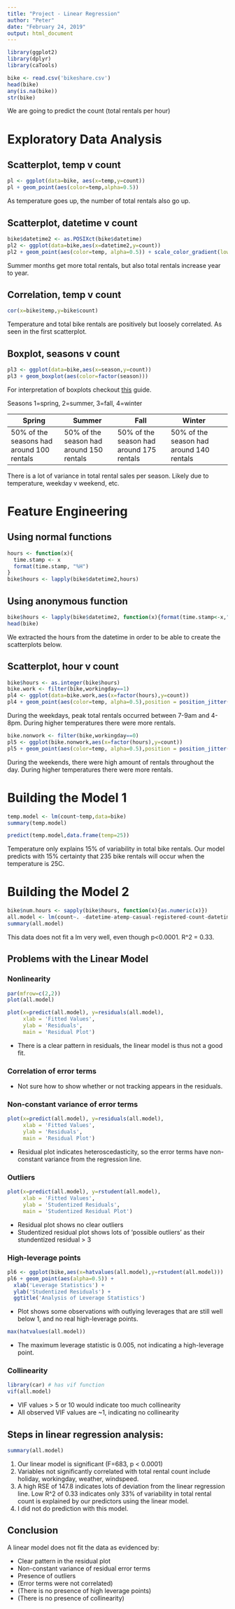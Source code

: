 ---
title: "Project - Linear Regression"
author: "Peter"
date: "February 24, 2019"
output: html_document
---

```{r}
library(ggplot2)
library(dplyr)
library(caTools)

bike <- read.csv('bikeshare.csv')
head(bike)
any(is.na(bike))
str(bike)
```

We are going to predict the count (total rentals per hour)

# Exploratory Data Analysis

## Scatterplot, temp v count

```{r}
pl <- ggplot(data=bike, aes(x=temp,y=count))
pl + geom_point(aes(color=temp,alpha=0.5))
```

As temperature goes up, the number of total rentals also go up.

## Scatterplot, datetime v count

```{r}
bike$datetime2 <- as.POSIXct(bike$datetime)
pl2 <- ggplot(data=bike,aes(x=datetime2,y=count))
pl2 + geom_point(aes(color=temp, alpha=0.5)) + scale_color_gradient(low='green',high='red')
```

Summer months get more total rentals, but also total rentals increase year to year.

## Correlation, temp v count

```{r}
cor(x=bike$temp,y=bike$count)
```

Temperature and total bike rentals are positively but loosely correlated. As seen in the first scatterplot.

## Boxplot, seasons v count

```{r}
pl3 <- ggplot(data=bike,aes(x=season,y=count))
pl3 + geom_boxplot(aes(color=factor(season)))
```

For interpretation of boxplots checkout [this](https://www.mathbootcamps.com/how-to-read-a-boxplot/) guide.

Seasons 1=spring, 2=summer, 3=fall, 4=winter

| Spring                                    | Summer                                    | Fall                                     | Winter                                    |   |
|-------------------------------------------|-------------------------------------------|------------------------------------------|-------------------------------------------|---|
| 50% of the seasons had around 100 rentals |  50% of the season had around 150 rentals | 50% of the season had around 175 rentals |  50% of the season had around 140 rentals |   |

There is a lot of variance in total rental sales per season. Likely due to temperature, weekday v weekend, etc.

# Feature Engineering

## Using normal functions

```{r}
hours <- function(x){
  time.stamp <- x
  format(time.stamp, "%H")
}
bike$hours <- lapply(bike$datetime2,hours)
```

## Using anonymous function

```{r}
bike$hours <- lapply(bike$datetime2, function(x){format(time.stamp<-x,"%H")})
head(bike)
```

We extracted the hours from the datetime in order to be able to create the scatterplots below.

## Scatterplot, hour v count

```{r}
bike$hours <- as.integer(bike$hours)
bike.work <- filter(bike,workingday==1)
pl4 <- ggplot(data=bike.work,aes(x=factor(hours),y=count))
pl4 + geom_point(aes(color=temp, alpha=0.5),position = position_jitter(w=1,h=0)) + scale_color_gradientn(colors=c('blue','green','yellow','red'))
```

During the weekdays, peak total rentals occurred between 7-9am and 4-8pm. During higher temperatures there were more rentals.

```{r}
bike.nonwork <- filter(bike,workingday==0)
pl5 <- ggplot(bike.nonwork,aes(x=factor(hours),y=count))
pl5 + geom_point(aes(color=temp, alpha=0.5),position = position_jitter(w=1,h=0)) + scale_color_gradientn(colors=c('blue','green','yellow','red'))
```

During the weekends, there were high amount of rentals throughout the day. During higher temperatures there were more rentals.

# Building the Model 1

```{r}
temp.model <- lm(count~temp,data=bike)
summary(temp.model)

predict(temp.model,data.frame(temp=25))
```
Temperature only explains 15% of variability in total bike rentals. Our model predicts with 15% certainty that 235 bike rentals will occur when the temperature is 25C.

# Building the Model 2

```{r}
bike$num.hours <- sapply(bike$hours, function(x){as.numeric(x)})
all.model <- lm(count~. -datetime-atemp-casual-registered-count-datetime2-hours,data=bike)
summary(all.model)
```
This data does not fit a lm very well, even though p<0.0001. R^2 = 0.33.

## Problems with the Linear Model

### Nonlinearity

```{r}
par(mfrow=c(2,2))
plot(all.model)
```

```{r}
plot(x=predict(all.model), y=residuals(all.model),
     xlab = 'Fitted Values',
     ylab = 'Residuals',
     main = 'Residual Plot')
```

* There is a clear pattern in residuals, the linear model is thus not a good fit.

### Correlation of error terms

* Not sure how to show whether or not tracking appears in the residuals.

### Non-constant variance of error terms

```{r}
plot(x=predict(all.model), y=residuals(all.model),
     xlab = 'Fitted Values',
     ylab = 'Residuals',
     main = 'Residual Plot')
```

* Residual plot indicates heteroscedasticity, so the error terms have non-constant variance from the regression line.

### Outliers

```{r}
plot(x=predict(all.model), y=rstudent(all.model),
     xlab = 'Fitted Values',
     ylab = 'Studentized Residuals',
     main = 'Studentized Residual Plot')
```

* Residual plot shows no clear outliers
* Studentized residual plot shows lots of 'possible outliers' as their stundentized residual > 3

### High-leverage points

```{r}
pl6 <- ggplot(bike,aes(x=hatvalues(all.model),y=rstudent(all.model)))
pl6 + geom_point(aes(alpha=0.5)) + 
  xlab('Leverage Statistics') + 
  ylab('Studentized Residuals') +
  ggtitle('Analysis of Leverage Statistics')
```

* Plot shows some observations with outlying leverages that are still well below 1, and no real high-leverage points. 

```{r}
max(hatvalues(all.model))
```

* The maximum leverage statistic is 0.005, not indicating a high-leverage point.

### Collinearity

```{r}
library(car) # has vif function
vif(all.model)
```

* VIF values > 5 or 10 would indicate too much collinearity
* All observed VIF values are ~1, indicating no collinearity

## Steps in linear regression analysis:

```{r}
summary(all.model)
```

1. Our linear model is significant (F=683, p < 0.0001)
2. Variables not significantly correlated with total rental count include holiday, workingday, weather, windspeed.
3. A high RSE of 147.8 indicates lots of deviation from the linear regression line. Low R^2 of 0.33 indicates only 33% of variability in total rental count is explained by our predictors using the linear model.
4. I did not do prediction with this model.

## Conclusion

A linear model does not fit the data as evidenced by:

* Clear pattern in the residual plot
* Non-constant variance of residual error terms
* Presence of outliers
* (Error terms were not correlated)
* (There is no presence of high leverage points)
* (There is no presence of collinearity)